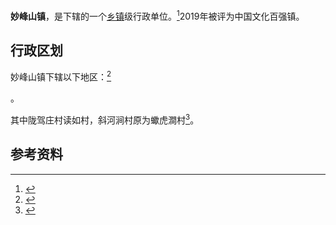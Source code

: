 {{中国乡级行政区
|景观照片文件名 = 
|景观照片描述 = 
|汉语拼音 = 
|其他语言 = 
|其他语言名称 = 
|旧称 = 
|地名出处 = 
|位置图文件名 = 
|位置图描述 = 
|自定义图片= 
|建置时间 = 
|政府驻地 = 
|毗邻 = 
|总面积 = 
|总人口 = 
|总人口年份 = 
|户籍人口 = 
|户籍人口年份 = 
|常住人口 = 
|常住人口年份 = 
|人口密度 = 
|GDP = 
|GDP年份 = 
|邮政编码 = 
|电话区号 = 10
|官方网站 = 
|网站名称 = 
|11/01/09/108/000}}

'''妙峰山镇'''，是{{PRC admin/fullname|11/01/09/108/000|3}}下辖的一个[[乡镇|乡镇]]级行政单位。<ref>{{PRC admin/ref sgc|{{PRC admin/parent|11/01/09/108/000}}}}</ref>2019年被评为中国文化百强镇。

== 行政区划 ==

妙峰山镇下辖以下地区：<ref>{{PRC admin/ref sgc|11/01/09/108/000}}</ref>

{{PRC admin/children|11/01/09/108/000}}。

其中陇驾庄村读如{{zy|冷|Lěng}}{{zy|角|gē}}{{zy|莊|zhāng}}村，斜河涧村原为蠍虎澗村<ref>{{Cite web |url=https://ctext.org/wiki.pl?if=gb&chapter=52977 |title=《宛署雜記》第十六段 |accessdate=2020-05-24 |archive-date=2020-05-19 |archive-url=https://web.archive.org/web/20200519200507/https://ctext.org/wiki.pl?if=gb |dead-url=no }}</ref>。

== 参考资料 ==
{{Reflist|2}}

{{PRC admin/navcat|11/01/09/108/000}}